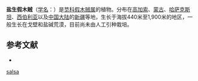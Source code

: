 {{Speciesbox
| name = 盐生假木贼
| status = 
| status_system = 
| image = 
| genus = Anabasis
| species = salsa
| authority = (C. A. Mey.) Benth. ex Volkens
}}

'''盐生假木贼'''（[[学名|学名]]：{{lang|la|''Anabasis salsa''}}）是[[苋科|苋科]][[假木贼属|假木贼属]]的植物。分布在[[高加索|高加索]]、[[蒙古|蒙古]]、[[哈萨克斯坦|哈萨克斯坦]]、[[西伯利亚|西伯利亚]]以及[[中国大陆|中国大陆]]的[[新疆|新疆]]等地，生长于海拔440米至1,900米的地区，一般生长在戈壁和盐碱荒漠，目前尚未由人工引种栽培。

== 参考文献 ==
<div class="references-small">
* {{cite web| url =http://www.bioinfo.cn/db05/KmzwSpecies.php?action=view&id=3397| title =盐生假木贼| work =《中国高等植物数据库全库》| publisher =中国科学院微生物研究所| author =昆明植物研究所| accessdate =2009-02-24| deadurl =yes| archiveurl =https://web.archive.org/web/20160305072314/http://www.bioinfo.cn/db05/KmzwSpecies.php?action=view&id=3397| archivedate =2016年3月5日| df =}}
</div>
{{Taxonbar|from=Q4174151}}

{{DEFAULTSORT:Anabasis salsa}}
[[Category:假木贼属|salsa]]


{{Amaranthaceae-stub}}